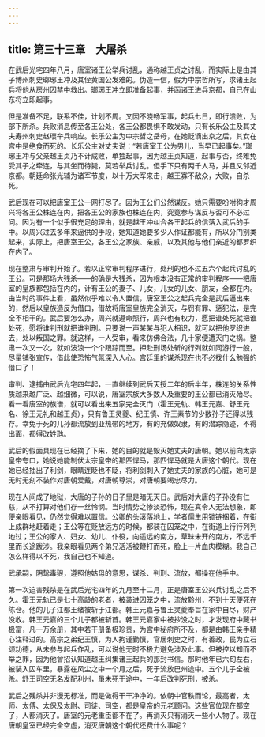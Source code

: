 ```yaml
---
---
---
```

title: 第三十三章　大屠杀
---




在武后光宅四年八月，唐室诸王公举兵讨乱，通称越王贞之讨乱，而实际上是由其子博州刺史瑯琊王冲及其侄黄国公发难的。伪造一信，假为中宗哲所写，求诸王起兵将他从房州囚禁中救出。瑯琊王冲立即准备起事，并函诸王进兵京都，自己在山东将立即起事。

但是准备不足，联系不佳，计划不周。又因不晓畅军事，起兵七日，即行溃败，为部下所杀。兵败消息传至各王公处，各王公都畏惧不敢发动，只有长乐公主及其丈夫寿州刺史赵瓌举兵响应。长乐公主为中宗哲之岳母，在她贬谪出京之后，其女在宫中是绝食而死的。长乐公主对丈夫说：“若唐室王公为男儿，当早已起事矣。”瑯琊王冲与父亲越王贞乃不计成败，单独起事，因为越王贞知道，起事与否，终难免受其子之牵连，与其坐而待毙，莫若举兵讨乱。但手下只有两千人马，并且又邻近京都。朝廷命张光辅为诸军节度，以十万大军来击，越王寡不敌众，大败，自杀死。

武后现在可以把唐室王公一网打尽了。因为王公们公然谋反。她只需要吩咐狗才周兴将各王公株连在内，把各王公的家族也株连在内，究竟参与谋反与否可不必过问。因为有一个似乎很充足的理由，就是越王冲纠合各王起兵的信落入武后的手中。以周兴过去多年来逼供的手段，她知道她要多少人作证都能有，所以分门别类起来，实际上，把唐室王公，各王公之家族、亲戚，以及其他与他们亲近的都罗织在内了。

现在整肃与审判开始了。若以正常审判程序进行，处刑的也不过五六个起兵讨乱的王公。可是那场大残杀——的确是大残杀，因为根本没有正常的审判程序——把唐室的皇族都包括在内的，计有王公的妻子、儿女，儿女的儿女、朋友，全都在内。由当时的事件上看，虽然似乎难以令人置信，唐室王公之起兵完全是武后逼出来的，然后以皇族造反为借口，借故将唐室皇族完全消灭，与罚有罪、惩犯法，是完全不相干的。武后要怎么办，周兴就遵命照行，周兴也有权力，愿把谁处死就把谁处死，愿将谁判刑就把谁判刑。只要说一声某某与犯人相识，就可以把他罗织进去，处以叛国之罪。就这样，一人受审，看来仿佛合法，几十家便遭灭门之祸。整肃一次又一次，就如波浪一个个跟踪而至。押赴刑场处斩的行列就如同游行一般，尽量铺张宣传，借此使恐怖气氛深入人心。宫廷里的谋杀现在也不必找什么勉强的借口了！

审判、逮捕由武后光宅四年起，一直继续到武后天授二年的后半年，株连的关系性质越来越广泛、越细微，可以说，唐室宗族大多数人及重要的王公都已消灭殆尽。看一看唐室的族谱，就可以看出来五家完全灭门（霍王元轨、韩王元嘉、舒王元名、徐王元礼和越王贞），只有鲁王灵夔、纪王慎、许王素节的少数孙子还得以残存。幸免于死的儿孙都流放到亚热带的地方，有的充做奴隶，有的潜踪隐迹，不得出面，都得改姓虺。

武后的假面具现在已经摘了下来，她的目的就是毁灭她丈夫的唐朝。她以前向太宗皇帝夸口，她说她能制伏太宗皇帝的那匹悍马，那匹悍马就是大唐这个朝代。现在她已经抽出了利剑，眼睛连眨也不眨，将利剑刺入了她丈夫的家族的心脏，她可是无时无刻不装作对唐朝爱戴，对唐朝尊崇，对唐朝要竭忠尽力。

现在人间成了地狱，大唐的子孙的日子里是暗无天日。武后对大唐的子孙没有仁慈，从不打算对他们存一丝怜悯。当时情势之惨淡恐怖，现在真令人无法想象，即便亲眼看见，仍然觉得难以置信。公卿的头滚落地上，学者儒生用锁链捆着，在街上成群地赶着走；王公等在贬放远方的时候，都装在囚笼之中，在街道上行行列列地过；王公的家人、妇女、幼儿、仆役，向遥远的南方，草昧未开的南方，不远千里而长途跋涉。我亲眼看见两个弟兄活活被鞭打而死，脸上一片血肉模糊。我自己怎么样得以不死，我自己也不知道。

武承嗣，阴鸷毒狠，遵照他姑母的意思，谋杀、判刑、流放，都操在他手中。

第一次迫害残杀是在武后光宅四年的九月至十二月，正是唐室王公兴兵讨乱之后不久。霍王元轨已是七十高龄的老者，被装进囚笼之中，流放黔州，不到十天便死在陈仓。他的儿子江都王绪被斩于江都。韩王元嘉与鲁王灵夔奉旨在家中自尽，财产没收。韩王元嘉的三个儿子都被斩首。韩王元嘉家中被抄没之时，才发现府中藏书极富，凡一万余册，其中若干册备极珍贵，为宫中秘府所不及，都是由韩王亲手精心注释过的。高宗之弟纪王慎，为人拘谨勤慎，官居刺史之时，有善政，民为立石颂功德，从未参与起兵作乱，可以说他无时不极力避免涉及此事。但被控以知而不举之罪，因为他曾招认知道越王纠集诸王起兵的那封书信。那时他年已六旬左右，被装入囚车里，暴露在风尘之中一个月之后，死于流放巴州途中。五个儿子全被杀。舒王司空无名发配利州，虽未死于途中，一年后改判死刑，被杀。

武后之残杀并非漫无标准，而是做得干干净净的。依朝中官秩而论，最高者，太师、太傅、太保及太尉、司徒、司空，都是皇帝的元老顾问。这些官位现在都空了，人都消灭了。唐室的元老重臣都不在了。再消灭只有消灭一些小人物了。现在唐朝皇室已经完全空虚，消灭唐朝这个朝代还费什么事呢？